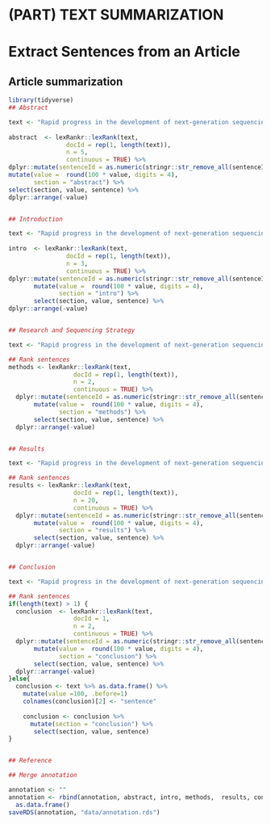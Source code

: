 # (PART) TEXT SUMMARIZATION {-}

# Extract Sentences from an Article

## Article summarization
```r
library(tidyverse)
## Abstract

text <- "Rapid progress in the development of next-generation sequencing (NGS) technologies in recent years has providedmany valuable insights into complex biological systems, ranging from cancer genomics to diverse microbialcommunities. NGS-based technologies for genomics, transcriptomics, and epigenomics are now increasingly focusedon the characterization of individual cells. These single-cell analyses will allow researchers to uncover new andpotentially unexpected biological discoveries relative to traditional profiling methods that assess bulk populations.Single-cell RNA sequencing (scRNA-seq), for example, can reveal complex and rare cell populations, uncover regulatoryrelationships between genes, and track the trajectories of distinct cell lineages in development. In this review, we willfocus on technical challenges in single-cell isolation and library preparation and on computational analysis pipelinesavailable for analyzing scRNA-seq data. Further technical improvements at the level of molecular and cell biology andin available bioinformatics tools will greatly facilitate both the basic science and medical applications of thesesequencing technologies."
  
abstract  <- lexRankr::lexRank(text,
                docId = rep(1, length(text)),
                n = 5,
                continuous = TRUE) %>%
dplyr::mutate(sentenceId = as.numeric(stringr::str_remove_all(sentenceId, ".*_"))) %>%
mutate(value =  round(100 * value, digits = 4),
       section = "abstract") %>% 
select(section, value, sentence) %>% 
dplyr::arrange(-value)


## Introduction

text <- "Rapid progress in the development of next-generation sequencing (NGS) technologies in recent years has providedmany valuable insights into complex biological systems, ranging from cancer genomics to diverse microbialcommunities. NGS-based technologies for genomics, transcriptomics, and epigenomics are now increasingly focusedon the characterization of individual cells. These single-cell analyses will allow researchers to uncover new andpotentially unexpected biological discoveries relative to traditional profiling methods that assess bulk populations.Single-cell RNA sequencing (scRNA-seq), for example, can reveal complex and rare cell populations, uncover regulatoryrelationships between genes, and track the trajectories of distinct cell lineages in development. In this review, we willfocus on technical challenges in single-cell isolation and library preparation and on computational analysis pipelinesavailable for analyzing scRNA-seq data. Further technical improvements at the level of molecular and cell biology andin available bioinformatics tools will greatly facilitate both the basic science and medical applications of thesesequencing technologies."
  
intro  <- lexRankr::lexRank(text,
                docId = rep(1, length(text)),
                n = 3,
                continuous = TRUE) %>%
dplyr::mutate(sentenceId = as.numeric(stringr::str_remove_all(sentenceId, ".*_"))) %>%
       mutate(value =  round(100 * value, digits = 4),
              section = "intro") %>% 
       select(section, value, sentence) %>% 
dplyr::arrange(-value)


## Research and Sequencing Strategy

text <- "Rapid progress in the development of next-generation sequencing (NGS) technologies in recent years has providedmany valuable insights into complex biological systems, ranging from cancer genomics to diverse microbialcommunities. NGS-based technologies for genomics, transcriptomics, and epigenomics are now increasingly focusedon the characterization of individual cells. These single-cell analyses will allow researchers to uncover new andpotentially unexpected biological discoveries relative to traditional profiling methods that assess bulk populations.Single-cell RNA sequencing (scRNA-seq), for example, can reveal complex and rare cell populations, uncover regulatoryrelationships between genes, and track the trajectories of distinct cell lineages in development. In this review, we willfocus on technical challenges in single-cell isolation and library preparation and on computational analysis pipelinesavailable for analyzing scRNA-seq data. Further technical improvements at the level of molecular and cell biology andin available bioinformatics tools will greatly facilitate both the basic science and medical applications of thesesequencing technologies."

## Rank sentences
methods <- lexRankr::lexRank(text,
                  docId = rep(1, length(text)),
                  n = 2,
                  continuous = TRUE) %>%
  dplyr::mutate(sentenceId = as.numeric(stringr::str_remove_all(sentenceId, ".*_"))) %>%
       mutate(value =  round(100 * value, digits = 4),
              section = "methods") %>% 
       select(section, value, sentence) %>% 
  dplyr::arrange(-value)


## Results 

text <- "Rapid progress in the development of next-generation sequencing (NGS) technologies in recent years has providedmany valuable insights into complex biological systems, ranging from cancer genomics to diverse microbialcommunities. NGS-based technologies for genomics, transcriptomics, and epigenomics are now increasingly focusedon the characterization of individual cells. These single-cell analyses will allow researchers to uncover new andpotentially unexpected biological discoveries relative to traditional profiling methods that assess bulk populations.Single-cell RNA sequencing (scRNA-seq), for example, can reveal complex and rare cell populations, uncover regulatoryrelationships between genes, and track the trajectories of distinct cell lineages in development. In this review, we willfocus on technical challenges in single-cell isolation and library preparation and on computational analysis pipelinesavailable for analyzing scRNA-seq data. Further technical improvements at the level of molecular and cell biology andin available bioinformatics tools will greatly facilitate both the basic science and medical applications of thesesequencing technologies."

## Rank sentences
results <- lexRankr::lexRank(text,
                  docId = rep(1, length(text)),
                  n = 20,
                  continuous = TRUE) %>%
  dplyr::mutate(sentenceId = as.numeric(stringr::str_remove_all(sentenceId, ".*_"))) %>%
       mutate(value =  round(100 * value, digits = 4),
              section = "results") %>% 
       select(section, value, sentence) %>% 
  dplyr::arrange(-value)


## Conclusion

text <- "Rapid progress in the development of next-generation sequencing (NGS) technologies in recent years has providedmany valuable insights into complex biological systems, ranging from cancer genomics to diverse microbialcommunities. NGS-based technologies for genomics, transcriptomics, and epigenomics are now increasingly focusedon the characterization of individual cells. These single-cell analyses will allow researchers to uncover new andpotentially unexpected biological discoveries relative to traditional profiling methods that assess bulk populations.Single-cell RNA sequencing (scRNA-seq), for example, can reveal complex and rare cell populations, uncover regulatoryrelationships between genes, and track the trajectories of distinct cell lineages in development. In this review, we willfocus on technical challenges in single-cell isolation and library preparation and on computational analysis pipelinesavailable for analyzing scRNA-seq data. Further technical improvements at the level of molecular and cell biology andin available bioinformatics tools will greatly facilitate both the basic science and medical applications of thesesequencing technologies."

## Rank sentences
if(length(text) > 1) {
  conclusion  <- lexRankr::lexRank(text,
                  docId = 1,
                  n = 2,
                  continuous = TRUE) %>%
  dplyr::mutate(sentenceId = as.numeric(stringr::str_remove_all(sentenceId, ".*_"))) %>%
       mutate(value =  round(100 * value, digits = 4),
              section = "conclusion") %>% 
       select(section, value, sentence) %>% 
  dplyr::arrange(-value)
}else{
  conclusion <- text %>% as.data.frame() %>% 
    mutate(value =100, .before=1) 
    colnames(conclusion)[2] <- "sentence"
    
    conclusion <- conclusion %>% 
      mutate(section = "conclusion") %>% 
       select(section, value, sentence)
}


## Reference

## Merge annotation

annotation <- ""
annotation <- rbind(annotation, abstract, intro, methods,  results, conclusion) %>% 
  as.data.frame()
saveRDS(annotation, "data/annotation.rds")

```